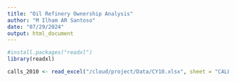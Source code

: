 ```yaml
---
title: "Oil Refinery Ownership Analysis"
author: "M Ilham AR Santoso"
date: "07/29/2024"
output: html_document
---
```


```r
#install.packages("readxl")
library(readxl)
```

```r
calls_2010 <- read_excel("/cloud/project/Data/CY10.xlsx", sheet = "CALLS", na = "NA")


```


